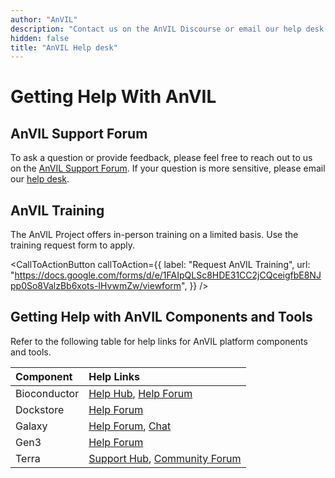 ```yaml
---
author: "AnVIL"
description: "Contact us on the AnVIL Discourse or email our help desk."
hidden: false
title: "AnVIL Help desk"
---
```


# Getting Help With AnVIL

## AnVIL Support Forum

To ask a question or provide feedback, please feel free to reach out to us on the [AnVIL Support Forum](https://help.anvilproject.org/). If your question is more sensitive, please email our [help desk](mailto:help@lists.anvilproject.org).

## AnVIL Training

The AnVIL Project offers in-person training on a limited basis. Use the training request form to apply.

<CallToActionButton
  callToAction={{
    label: "Request AnVIL Training",
    url: "https://docs.google.com/forms/d/e/1FAIpQLSc8HDE31CC2jCQceigfbE8NJpp0So8ValzBb6xots-IHvwmZw/viewform",
  }}
/>

## Getting Help with AnVIL Components and Tools

Refer to the following table for help links for AnVIL platform components and tools.

| Component    | Help Links                                                                                                                |
| :----------- | :------------------------------------------------------------------------------------------------------------------------ |
| Bioconductor | [Help Hub](http://bioconductor.org/help/), [Help Forum](https://support.bioconductor.org/)                                |
| Dockstore    | [Help Forum](https://discuss.dockstore.org/)                                                                              |
| Galaxy       | [Help Forum](https://help.galaxyproject.org/), [Chat](https://gitter.im/galaxyproject)                                    |
| Gen3         | [Help Forum](https://forums.gen3.org/)                                                                                    |
| Terra        | [Support Hub](https://support.terra.bio/hc/en-us), [Community Forum](https://support.terra.bio/hc/en-us/community/topics) |
